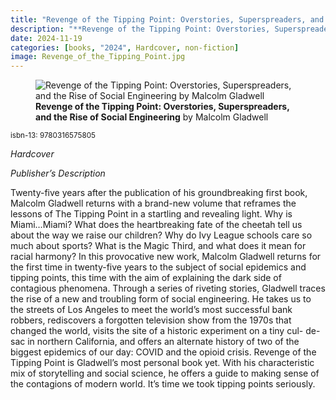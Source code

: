 ```yaml
---
title: "Revenge of the Tipping Point: Overstories, Superspreaders, and the Rise of Social Engineering"
description: "**Revenge of the Tipping Point: Overstories, Superspreaders, and the Rise of Social Engineering** by Malcolm Gladwell"
date: 2024-11-19
categories: [books, "2024", Hardcover, non-fiction]
image: Revenge_of_the_Tipping_Point.jpg
---
```

![**Revenge of the Tipping Point: Overstories, Superspreaders, and the Rise of Social Engineering** by Malcolm Gladwell](Revenge_of_the_Tipping_Point.jpg){fig-align="left"}

<sup>isbn-13: 9780316575805</sup>

*Hardcover*

*Publisher's Description*

Twenty-five years after the publication of his groundbreaking first book,
Malcolm Gladwell returns with a brand-new volume that reframes the lessons
of The Tipping Point in a startling and revealing light. Why is
Miami...Miami? What does the heartbreaking fate of the cheetah tell us
about the way we raise our children? Why do Ivy League schools care so much
about sports? What is the Magic Third, and what does it mean for racial
harmony? In this provocative new work, Malcolm Gladwell returns for the
first time in twenty-five years to the subject of social epidemics and
tipping points, this time with the aim of explaining the dark side of
contagious phenomena. Through a series of riveting stories, Gladwell traces
the rise of a new and troubling form of social engineering. He takes us to
the streets of Los Angeles to meet the world's most successful bank
robbers, rediscovers a forgotten television show from the 1970s that
changed the world, visits the site of a historic experiment on a tiny cul-
de-sac in northern California, and offers an alternate history of two of
the biggest epidemics of our day: COVID and the opioid crisis. Revenge of
the Tipping Point is Gladwell's most personal book yet. With his
characteristic mix of storytelling and social science, he offers a guide to
making sense of the contagions of modern world. It's time we took tipping
points seriously.